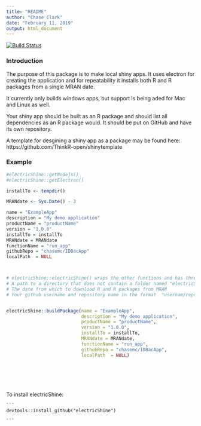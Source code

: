 ```yaml
---
title: "README"
author: "Chase Clark"
date: "February 11, 2019"
output: html_document
---
```



[![Build Status](https://travis-ci.org/chasemc/electricShine.svg?branch=master)](https://travis-ci.org/chasemc/electricShine)

### Introduction
The purpose of this package is to make local shiny apps. It uses electron for creating the application and for repeatability it installs both R and R packages from a single MRAN date.

It currently only builds windows apps, but support is being aded for Mac and Linux as well.

Your shiny app should be built as an R package and should list all dependencies as an R package would. It should be put on GitHub and have its own repository.

A template for desgining a shiny app as a package may be found here: https://github.com/ThinkR-open/shinytemplate


### Example
```r



#electricShine::getNodejs()
#electricShine::getElectron()

installTo <- tempdir()

MRANdate <- Sys.Date() - 3

name = "ExampleApp"
description = "My demo application"
productName = "productName"
version = "1.0.0"
installTo = installTo
MRANdate = MRANdate
functionName = "run_app"
githubRepo = "chasemc/IDBacApp"
localPath  = NULL



# electricShine::electricShine() wraps the other functions and has three arguments:
# A path to a directory that does not contain a folder named "electricShine"
# The date from which to download R and R packages from MRAN
# Your github username and repository name in the format  "usernam/repo"  eg "tidyverse/ggplot2"


electricShine::buildPackage(name = "ExampleApp",
                            description = "My demo application",
                            productName = "productName",
                            version = "1.0.0",
                            installTo = installTo,
                            MRANdate = MRANdate,
                            functionName = "run_app",
                            githubRepo = "chasemc/IDBacApp", 
                            localPath  = NULL)
  
  
  
  
  
  ```
  
  To install electricShine:
    
    ```
    devtools::install_github("electricShine")
    
    ```
    
    
    

